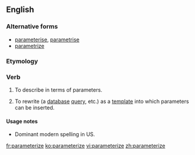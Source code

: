 ==English==

===Alternative forms===
* [[parameterise]], [[parametrise]] {{qualifier|UK}}
* [[parametrize]] {{qualifier|US}}

===Etymology===
{{suffix|parameter|ize}}

===Verb===
{{en-verb|parameteriz|ing}}

# {{transitive}} To describe in terms of parameters.
# {{context|computing|transitive}} To rewrite (a [[database]] [[query]], etc.) as a [[template]] into which parameters can be inserted.

====Usage notes====
*Dominant modern spelling in US.

[[fr:parameterize]]
[[ko:parameterize]]
[[vi:parameterize]]
[[zh:parameterize]]